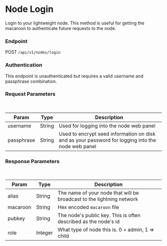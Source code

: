 
# Node Login

Login to your lightweight node.  This method is useful for getting the macaroon to authenticate future requests to the node.

### Endpoint

POST `/api/v1/nodes/login`

### Authentication

This endpoint is unauthenticated but requires a valid username and passphrase combination.

### Request Parameters

<br/>

| Param | Type | Description |
| ----- | ---- | ----------- |
| username | String | Used for logging into the node web panel |
| passphrase | String | Used to encrypt seed information on disk and as your password for logging into the node web panel |

### Response Parameters

<br />

| Param | Type | Description |
| ----- | ---- | ----------- |
| alias | String | The name of your node that will be broadcast to the lightning network |
| macaroon | String | Hex encoded `macaroon` file |
| pubkey | String | The node's public key. This is often described as the node's id |
| role | Integer |  What type of node this is. 0 = admin, 1 => child  |


